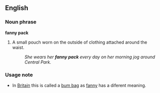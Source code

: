 ==English==

===Noun phrase===
'''fanny pack'''
#A small pouch worn on the outside of clothing attached around the waist.
#:''She wears her '''fanny pack''' every day on her morning jog around Central Park.''

===Usage note===
*In [[Britain]] this is called a [[bum bag]] as [[fanny]] has a diferent meaning.
